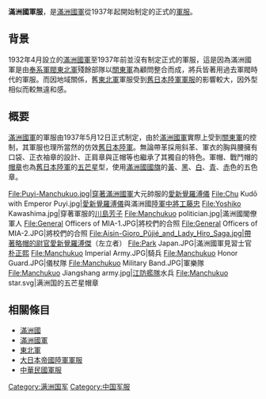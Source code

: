 '''滿洲國軍服'''，是[[滿洲國軍|滿洲國軍]]從1937年起開始制定的正式的[[軍服|軍服]]。

==背景==
1932年4月設立的[[滿洲國軍|滿洲國軍]]至1937年前並沒有制定正式的軍服，這是因為滿洲國軍是由[[奉系軍閥|奉系軍閥]][[東北軍|東北軍]]殘餘部隊以[[關東軍|關東軍]]為顧問整合而成，將兵皆著用過去軍閥時代的軍服。而因地域關係，舊[[東北軍|東北軍]]軍服受到[[大日本帝國陸軍軍服|舊日本陸軍軍服]]的影響較大，因外型相似而較無違和感。

==概要==
[[滿洲國軍|滿洲國軍]]的軍服由1937年5月12日正式制定，由於[[滿洲國軍|滿洲國軍]]實際上受到[[關東軍|關東軍]]的控制，其軍服也理所當然的仿效[[大日本帝國陸軍|舊日本陸軍]]。無論帶革採用斜革、軍衣的胸與腰擁有口袋、正衣袖章的設計、正肩章與正帽等也繼承了其獨自的特色。軍帽、戰鬥帽的[[帽章|帽章]]也為[[大日本帝國陸軍|舊日本陸軍]]的[[五芒星|五芒星]]型，使用[[滿洲國國旗|滿洲國國旗]]的[[黃|黃]]、[[黑|黑]]、[[白|白]]、[[青|青]]、[[赤|赤]]色的五色章。

<gallery>
File:Puyi-Manchukuo.jpg|穿著[[滿洲國軍|滿洲國軍]]大元帥服的[[愛新覺羅溥儀|愛新覺羅溥儀]]
File:Chu Kudō with Emperor Puyi.jpg|[[愛新覺羅溥儀|愛新覺羅溥儀]]與滿洲國[[陸軍|陸軍]][[中將|中將]][[工藤忠|工藤忠]]
File:Yoshiko Kawashima.jpg|穿著軍服的[[川島芳子|川島芳子]]
File:Manchukuo politician.jpg|滿洲國閣僚軍人
File:General Officers of MIA-1.JPG|將校們的合照
File:General Officers of MIA-2.JPG|將校們的合照
File:Aisin-Gioro_Pǔjié_and_Lady_Hiro_Saga.jpg|帶著略帽的尉官[[愛新覺羅溥傑|愛新覺羅溥傑]]（左立者）
File:Park Japan.JPG|滿洲國軍見習士官[[朴正熙|朴正熙]]
File:Manchukuo Imperial Army.JPG|騎兵
File:Manchukuo Honor Guard.JPG|儀杖隊
File:Manchukuo Military Band.JPG|軍樂隊
File:Manchukuo Jiangshang army.jpg|[[江防艦隊|江防艦隊]]水兵
File:Manchukuo star.svg|满洲国的五芒星帽章
</gallery>

==相關條目==
* [[滿洲國|滿洲國]]
* [[滿洲國軍|滿洲國軍]]
* [[東北軍|東北軍]]
* [[大日本帝國陸軍軍服|大日本帝國陸軍軍服]]
* [[中華民國軍服|中華民國軍服]]

[[Category:满洲国军|Category:满洲国军]]
[[Category:中国军服|Category:中国军服]]